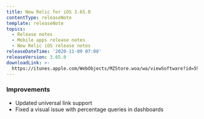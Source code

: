 ```yaml
---
title: New Relic for iOS 3.65.0
contentType: releaseNote
template: releaseNote
topics:
  - Release notes
  - Mobile apps release notes
  - New Relic iOS release notes
releaseDateTime: '2020-11-09 07:00'
releaseVersion: 3.65.0
downloadLink: >-
  https://itunes.apple.com/WebObjects/MZStore.woa/wa/viewSoftware?id=594038638&mt=8
---
```


### Improvements

* Updated universal link support
* Fixed a visual issue with percentage queries in dashboards
